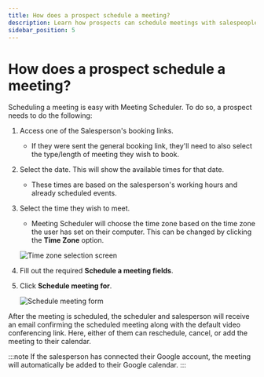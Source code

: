 ```yaml
---
title: How does a prospect schedule a meeting?
description: Learn how prospects can schedule meetings with salespeople using the Meeting Scheduler feature.
sidebar_position: 5
---
```


# How does a prospect schedule a meeting?

Scheduling a meeting is easy with Meeting Scheduler. To do so, a prospect needs to do the following:

1. Access one of the Salesperson's booking links.
   - If they were sent the general booking link, they'll need to also select the type/length of meeting they wish to book.

2. Select the date. This will show the available times for that date.
   - These times are based on the salesperson's working hours and already scheduled events.

3. Select the time they wish to meet.
   - Meeting Scheduler will choose the time zone based on the time zone the user has set on their computer. This can be changed by clicking the **Time Zone** option.

   ![Time zone selection screen](/img/crm/my-meetings/how-prospect-schedules-1.png)

4. Fill out the required **Schedule a meeting fields**.

5. Click **Schedule meeting for**.

   ![Schedule meeting form](/img/crm/my-meetings/how-prospect-schedules-2.png)

After the meeting is scheduled, the scheduler and salesperson will receive an email confirming the scheduled meeting along with the default video conferencing link. Here, either of them can reschedule, cancel, or add the meeting to their calendar.

:::note
If the salesperson has connected their Google account, the meeting will automatically be added to their Google calendar.
:::